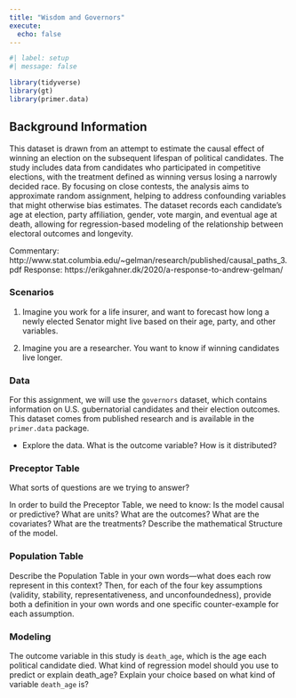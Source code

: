 ```yaml
---
title: "Wisdom and Governors"
execute: 
  echo: false
---
```


```r
#| label: setup
#| message: false

library(tidyverse)
library(gt)
library(primer.data)
```

## Background Information

This dataset is drawn from an attempt to estimate the causal effect of winning an election on the subsequent lifespan of political candidates. The study includes data from candidates who participated in competitive elections, with the treatment defined as winning versus losing a narrowly decided race. By focusing on close contests, the analysis aims to approximate random assignment, helping to address confounding variables that might otherwise bias estimates. The dataset records each candidate’s age at election, party affiliation, gender, vote margin, and eventual age at death, allowing for regression-based modeling of the relationship between electoral outcomes and longevity. 

Commentary: http://www.stat.columbia.edu/~gelman/research/published/causal_paths_3.pdf
Response: https://erikgahner.dk/2020/a-response-to-andrew-gelman/

### Scenarios

1) Imagine you work for a life insurer, and want to forecast how long a newly elected Senator might live based on their age, party, and other variables. 

2) Imagine you are a researcher. You want to know if winning candidates live longer. 

### Data

For this assignment, we will use the `governors` dataset, which contains information on U.S. gubernatorial candidates and their election outcomes. This dataset comes from published research and is available in the `primer.data` package.

* Explore the data. What is the outcome variable? How is it distributed?



### Preceptor Table

What sorts of questions are we trying to answer?

In order to build the Preceptor Table, we need to know: Is the model causal or predictive? What are units? What are the outcomes? What are the covariates? What are the treatments? Describe the mathematical Structure of the model.



### Population Table 


Describe the Population Table in your own words—what does each row represent in this context? Then, for each of the four key assumptions (validity, stability, representativeness, and unconfoundedness), provide both a definition in your own words and one specific counter-example for each assumption. 



### Modeling 

The outcome variable in this study is `death_age`, which is the age each political candidate died. What kind of regression model should you use to predict or explain death_age? Explain your choice based on what kind of variable `death_age` is?


